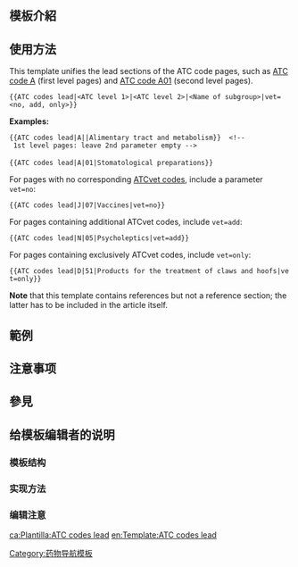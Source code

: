 <includeonly><!-- 在這裡加入模板的保護標識 --></includeonly>
<!-- 在本行下編輯模板說明 -->
== 模板介紹 ==

== 使用方法 ==
This template unifies the lead sections of the ATC code pages, such as [[ATC code A]] (first level pages) and [[ATC code A01]] (second level pages).

 <nowiki>{{ATC codes lead|<ATC level 1>|<ATC level 2>|<Name of subgroup>|vet=<no, add, only>}}</nowiki>

'''Examples:'''
 <nowiki>{{ATC codes lead|A||Alimentary tract and metabolism}}  <!-- 1st level pages: leave 2nd parameter empty -->

{{ATC codes lead|A|01|Stomatological preparations}}</nowiki>

For pages with no corresponding [[ATCvet code]]s, include a parameter <code>vet=no</code>:
 <nowiki>{{ATC codes lead|J|07|Vaccines|vet=no}}</nowiki>

For pages containing additional ATCvet codes, include <code>vet=add</code>:
 <nowiki>{{ATC codes lead|N|05|Psycholeptics|vet=add}}</nowiki>

For pages containing exclusively ATCvet codes, include <code>vet=only</code>:
 <nowiki>{{ATC codes lead|D|51|Products for the treatment of claws and hoofs|vet=only}}</nowiki>

'''Note''' that this template contains references but not a reference section; the latter has to be included in the article itself.

== 範例 ==

== 注意事项 ==

== 參見 ==

== 给模板编辑者的说明 ==
=== 模板结构 ===
=== 实现方法 ===
=== 编辑注意 ===

<includeonly>
<!-- 本行下加入模板的分類 -->
[[Category:药物导航模板]]

<!-- 本行下加入模板的跨語言鏈接 -->
[[ca:Plantilla:ATC codes lead]]
[[en:Template:ATC codes lead]]
</includeonly>